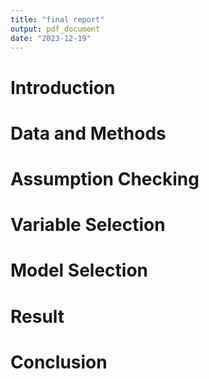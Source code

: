 ```yaml
---
title: "final report"
output: pdf_document
date: "2023-12-19"
---
```


# Introduction

# Data and Methods

# Assumption Checking 


# Variable Selection


# Model Selection


# Result 


# Conclusion